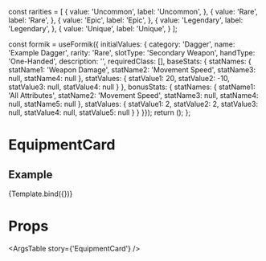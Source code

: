const rarities = [
  {
    value: 'Uncommon',
    label: 'Uncommon',
  },
  {
    value: 'Rare',
    label: 'Rare',
  },
  {
    value: 'Epic',
    label: 'Epic',
  },
  {
    value: 'Legendary',
    label: 'Legendary',
  },
  {
    value: 'Unique',
    label: 'Unique',
  }
];

  const formik = useFormik({
    initialValues: {
      category: 'Dagger',
      name: 'Example Dagger',
      rarity: 'Rare',
      slotType: 'Secondary Weapon',
      handType: 'One-Handed',
      description: '',
      requiredClass: [],
      baseStats: {
        statNames: {
          statName1: 'Weapon Damage',
          statName2: 'Movement Speed',
          statName3: null,
          statName4: null
        },
        statValues: {
          statValue1: 20,
          statValue2: -10,
          statValue3: null,
          statValue4: null
        }
      },
      bonusStats: {
        statNames: {
          statName1: 'All Attributes',
          statName2: 'Movement Speed',
          statName3: null,
          statName4: null,
          statName5: null
        },
        statValues: {
          statValue1: 2,
          statValue2: 2,
          statValue3: null,
          statValue4: null,
          statValue5: null
        }
      }
  }});
  return (<EquipmentCard formik={formik}/>);
};

<Meta
  title='Components/EquipmentCard'
  component={EquipmentCard}
/>

# EquipmentCard
<Description of={EquipmentCard}/>


## Example
<Canvas>
  <Story name='EquipmentCard'>
    {Template.bind({})}
  </Story>
</Canvas>

# Props
<ArgsTable story={'EquipmentCard'} />

